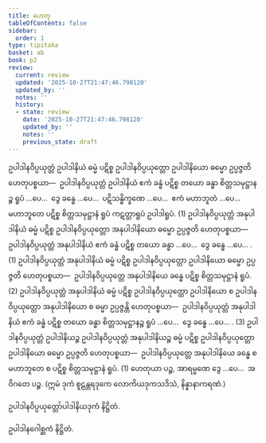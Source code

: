 ```yaml
---
title: ဟေတု
tableOfContents: false
sidebar:
  order: 1
type: tipitaka
basket: ab
book: p2
review:
  current: review
  updated: '2025-10-27T21:47:46.798120'
  updated_by: ''
  notes: ''
  history:
  - state: review
    date: '2025-10-27T21:47:46.798120'
    updated_by: ''
    notes: ''
    previous_state: draft
---
```



<ReviewStatus review={frontmatter.review} showDetails={true} />

<HypothesisAnnotation frontmatter={frontmatter} />

<DynamicBreadcrumb />

<Division number="116" book="p2" e="ch" v="38" p="413">

<Paragraph number="3801" book="p2">
ဥပါဒါနဝိပ္ပယုတ္တံ ဥပါဒါနိယံ ဓမ္မံ ပဋိစ္စ ဥပါဒါနဝိပ္ပယုတ္တော ဥပါဒါနိယော ဓမ္မော ဥပ္ပဇ္ဇတိ ဟေတုပစ္စယာ—  ဥပါဒါနဝိပ္ပယုတ္တံ ဥပါဒါနိယံ ဧကံ ခန္ဓံ ပဋိစ္စ တယော ခန္ဓာ စိတ္တသမုဋ္ဌာနဉ္စ ရူပံ …ပေ…  ဒွေ ခန္ဓေ …ပေ…  ပဋိသန္ဓိက္ခဏေ …ပေ…  ဧကံ မဟာဘူတံ …ပေ…  မဟာဘူတေ ပဋိစ္စ စိတ္တသမုဋ္ဌာနံ ရူပံ ကဋတ္တာရူပံ ဥပါဒါရူပံ. (1)
</Paragraph>

<Paragraph number="3802" book="p2">
ဥပါဒါနဝိပ္ပယုတ္တံ အနုပါဒါနိယံ ဓမ္မံ ပဋိစ္စ ဥပါဒါနဝိပ္ပယုတ္တော အနုပါဒါနိယော ဓမ္မော ဥပ္ပဇ္ဇတိ ဟေတုပစ္စယာ—  ဥပါဒါနဝိပ္ပယုတ္တံ အနုပါဒါနိယံ ဧကံ ခန္ဓံ ပဋိစ္စ တယော ခန္ဓာ …ပေ…  ဒွေ ခန္ဓေ …ပေ… . (1)
</Paragraph>

<Paragraph number="3803" book="p2">
ဥပါဒါနဝိပ္ပယုတ္တံ အနုပါဒါနိယံ ဓမ္မံ ပဋိစ္စ ဥပါဒါနဝိပ္ပယုတ္တော ဥပါဒါနိယော ဓမ္မော ဥပ္ပဇ္ဇတိ ဟေတုပစ္စယာ—  ဥပါဒါနဝိပ္ပယုတ္တေ အနုပါဒါနိယေ ခန္ဓေ ပဋိစ္စ စိတ္တသမုဋ္ဌာနံ ရူပံ. (2)
</Paragraph>

<Paragraph number="3804" book="p2">
ဥပါဒါနဝိပ္ပယုတ္တံ အနုပါဒါနိယံ ဓမ္မံ ပဋိစ္စ ဥပါဒါနဝိပ္ပယုတ္တော ဥပါဒါနိယော စ ဥပါဒါနဝိပ္ပယုတ္တော အနုပါဒါနိယော စ ဓမ္မာ ဥပ္ပဇ္ဇန္တိ ဟေတုပစ္စယာ—  ဥပါဒါနဝိပ္ပယုတ္တံ အနုပါဒါနိယံ ဧကံ ခန္ဓံ ပဋိစ္စ တယော ခန္ဓာ စိတ္တသမုဋ္ဌာနဉ္စ ရူပံ …ပေ…  ဒွေ ခန္ဓေ …ပေ… . (3)
</Paragraph>

<Paragraph number="3805" book="p2">
ဥပါဒါနဝိပ္ပယုတ္တံ ဥပါဒါနိယဉ္စ ဥပါဒါနဝိပ္ပယုတ္တံ အနုပါဒါနိယဉ္စ ဓမ္မံ ပဋိစ္စ ဥပါဒါနဝိပ္ပယုတ္တော ဥပါဒါနိယော ဓမ္မော ဥပ္ပဇ္ဇတိ ဟေတုပစ္စယာ—  ဥပါဒါနဝိပ္ပယုတ္တေ အနုပါဒါနိယေ ခန္ဓေ စ မဟာဘူတေ စ ပဋိစ္စ စိတ္တသမုဋ္ဌာနံ ရူပံ. (1)
</Paragraph>

<Paragraph number="3806" book="p2">
ဟေတုယာ ပဉ္စ, အာရမ္မဏေ ဒွေ …ပေ…  အဝိဂတေ ပဉ္စ.

</Paragraph>
</Division>

<Paragraph number="3807" book="p2">
(ဣမံ ဒုကံ စူဠန္တရဒုကေ လောကိယဒုကသဒိသံ, နိန္နာနာကရဏံ.)

  
ဥပါဒါနဝိပ္ပယုတ္တော်ပါဒါနိယဒုကံ နိဋ္ဌိတံ.



</Paragraph>

<Paragraph number="3808" type="center" book="p2">
ဥပါဒါနဂေါစ္ဆကံ နိဋ္ဌိတံ.
</Paragraph>